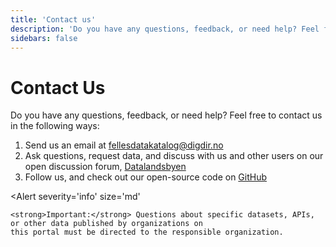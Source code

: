 ```yaml
---
title: 'Contact us'
description: 'Do you have any questions, feedback, or need help? Feel free to contact us in the following ways'
sidebars: false
---
```


# Contact Us

<Ingress size='xs'>
    Do you have any questions, feedback, or need help? Feel free to contact us in the following ways:
</Ingress>

1. Send us an email at [fellesdatakatalog@digdir.no](mailto:fellesdatakatalog@digdir.no)
2. Ask questions, request data, and discuss with us and other users on our open discussion forum, [Datalandsbyen](https://datalandsbyen.norge.no/)
3. Follow us, and check out our open-source code on [GitHub](https://github.com/Informasjonsforvaltning)

<Alert
    severity='info'
    size='md'
>
    <strong>Important:</strong> Questions about specific datasets, APIs, or other data published by organizations on
    this portal must be directed to the responsible organization.
</Alert>
